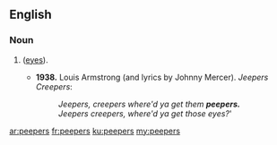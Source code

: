 ==English==

===Noun===
{{head|en|plural}}

# {{plural of|peeper|lang=en}} ([[eyes]]).
#* '''1938.''' Louis Armstrong (and lyrics by Johnny Mercer). ''Jeepers Creepers'':
#*: ''Jeepers, creepers where'd ya get them '''peepers.'''''
#*: ''Jeepers creepers, where'd ya get those eyes?'''

[[ar:peepers]]
[[fr:peepers]]
[[ku:peepers]]
[[my:peepers]]